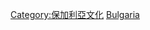{{Catnav|頁面分類|社会|文化|体育|各國體育}}
{{Catnav|頁面分類|地理|国家|欧洲国家|保加利亚}}

{{Commonscat|Sports in Bulgaria}}

[[Category:保加利亞文化|Category:保加利亞文化]]

[[Category:歐洲各國體育|Bulgaria]]
